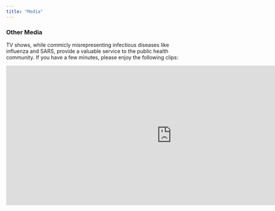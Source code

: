 ```yaml
---
title: "Media"
---
```




### Other Media

TV shows, while commicly misrepresenting infectious diseases like influenza and SARS, provide a valuable service to the public health community. If you have a few minutes, please enjoy the following clips: 

<iframe width="900" height="380" src="https://www.youtube.com/embed/hqCVB0tOSVQ" frameborder="0" allow="accelerometer; autoplay; encrypted-media; gyroscope; picture-in-picture" allowfullscreen></iframe>